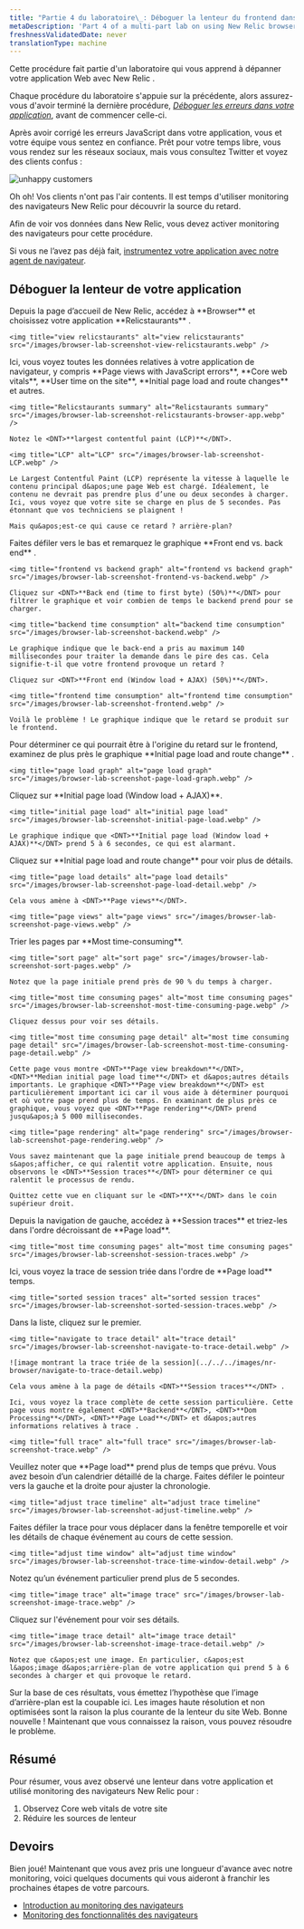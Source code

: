 ```yaml
---
title: "Partie 4 du laboratoire\_: Déboguer la lenteur du frontend dans votre application"
metaDescription: 'Part 4 of a multi-part lab on using New Relic browser monitoring to troubleshoot your site: Debug your frontend'
freshnessValidatedDate: never
translationType: machine
---
```


<Callout variant="course" title="laboratoire">
  Cette procédure fait partie d&apos;un laboratoire qui vous apprend à dépanner votre application Web avec New Relic <InlinePopover type="browser" />.

  Chaque procédure du laboratoire s&apos;appuie sur la précédente, alors assurez-vous d&apos;avoir terminé la dernière procédure, [*Déboguer les erreurs dans votre application*](/docs/browser/new-relic-browser/lab/debug-errors), avant de commencer celle-ci.
</Callout>

Après avoir corrigé les erreurs JavaScript dans votre application, vous et votre équipe vous sentez en confiance. Prêt pour votre temps libre, vous vous rendez sur les réseaux sociaux, mais vous consultez Twitter et voyez des clients confus :

<img title="unhappy customers" alt="unhappy customers" src="/images/browser-lab-screenshot-tweet.webp" />

Oh oh! Vos clients n&apos;ont pas l&apos;air contents. Il est temps d&apos;utiliser monitoring des navigateurs New Relic pour découvrir la source du retard.

<Callout variant="important">
  Afin de voir vos données dans New Relic, vous devez activer monitoring des navigateurs pour cette procédure.

  Si vous ne l’avez pas déjà fait, [instrumentez votre application avec notre agent de navigateur](/docs/browser/new-relic-browser/lab/install-browser-agent).
</Callout>

## Déboguer la lenteur de votre application

<Steps>
  <Step>
    Depuis la page d’accueil de New Relic, accédez à <DNT>**Browser**</DNT> et choisissez votre application <DNT>**Relicstaurants**</DNT> .

    <img title="view relicstaurants" alt="view relicstaurants" src="/images/browser-lab-screenshot-view-relicstaurants.webp" />
  </Step>

  <Step>
    Ici, vous voyez toutes les données relatives à votre application de navigateur, y compris <DNT>**Page views with JavaScript errors**</DNT>, <DNT>**Core web vitals**</DNT>, <DNT>**User time on the site**</DNT>, <DNT>**Initial page load and route changes**</DNT> et autres.

    <img title="Relicstaurants summary" alt="Relicstaurants summary" src="/images/browser-lab-screenshot-relicstaurants-browser-app.webp" />

    Notez le <DNT>**largest contentful paint (LCP)**</DNT>.

    <img title="LCP" alt="LCP" src="/images/browser-lab-screenshot-LCP.webp" />

    Le Largest Contentful Paint (LCP) représente la vitesse à laquelle le contenu principal d&apos;une page Web est chargé. Idéalement, le contenu ne devrait pas prendre plus d’une ou deux secondes à charger. Ici, vous voyez que votre site se charge en plus de 5 secondes. Pas étonnant que vos techniciens se plaignent !

    Mais qu&apos;est-ce qui cause ce retard ? arrière-plan?
  </Step>

  <Step>
    Faites défiler vers le bas et remarquez le graphique <DNT>**Front end vs. back end**</DNT> .

    <img title="frontend vs backend graph" alt="frontend vs backend graph" src="/images/browser-lab-screenshot-frontend-vs-backend.webp" />

    Cliquez sur <DNT>**Back end (time to first byte) (50%)**</DNT> pour filtrer le graphique et voir combien de temps le backend prend pour se charger.

    <img title="backend time consumption" alt="backend time consumption" src="/images/browser-lab-screenshot-backend.webp" />

    Le graphique indique que le back-end a pris au maximum 140 millisecondes pour traiter la demande dans le pire des cas. Cela signifie-t-il que votre frontend provoque un retard ?

    Cliquez sur <DNT>**Front end (Window load + AJAX) (50%)**</DNT>.

    <img title="frontend time consumption" alt="frontend time consumption" src="/images/browser-lab-screenshot-frontend.webp" />

    Voilà le problème ! Le graphique indique que le retard se produit sur le frontend.
  </Step>

  <Step>
    Pour déterminer ce qui pourrait être à l&apos;origine du retard sur le frontend, examinez de plus près le graphique <DNT>**Initial page load and route change**</DNT> .

    <img title="page load graph" alt="page load graph" src="/images/browser-lab-screenshot-page-load-graph.webp" />
  </Step>

  <Step>
    Cliquez sur <DNT>**Initial page load (Window load + AJAX)**</DNT>.

    <img title="initial page load" alt="initial page load" src="/images/browser-lab-screenshot-initial-page-load.webp" />

    Le graphique indique que <DNT>**Initial page load (Window load + AJAX)**</DNT> prend 5 à 6 secondes, ce qui est alarmant.
  </Step>

  <Step>
    Cliquez sur <DNT>**Initial page load and route change**</DNT> pour voir plus de détails.

    <img title="page load details" alt="page load details" src="/images/browser-lab-screenshot-page-load-detail.webp" />

    Cela vous amène à <DNT>**Page views**</DNT>.

    <img title="page views" alt="page views" src="/images/browser-lab-screenshot-page-views.webp" />
  </Step>

  <Step>
    Trier les pages par <DNT>**Most time-consuming**</DNT>.

    <img title="sort page" alt="sort page" src="/images/browser-lab-screenshot-sort-pages.webp" />

    Notez que la page initiale prend près de 90 % du temps à charger.

    <img title="most time consuming pages" alt="most time consuming pages" src="/images/browser-lab-screenshot-most-time-consuming-page.webp" />

    Cliquez dessus pour voir ses détails.

    <img title="most time consuming page detail" alt="most time consuming page detail" src="/images/browser-lab-screenshot-most-time-consuming-page-detail.webp" />

    Cette page vous montre <DNT>**Page view breakdown**</DNT>, <DNT>**Median initial page load time**</DNT> et d&apos;autres détails importants. Le graphique <DNT>**Page view breakdown**</DNT> est particulièrement important ici car il vous aide à déterminer pourquoi et où votre page prend plus de temps. En examinant de plus près ce graphique, vous voyez que <DNT>**Page rendering**</DNT> prend jusqu&apos;à 5 000 millisecondes.

    <img title="page rendering" alt="page rendering" src="/images/browser-lab-screenshot-page-rendering.webp" />

    Vous savez maintenant que la page initiale prend beaucoup de temps à s&apos;afficher, ce qui ralentit votre application. Ensuite, nous observons le <DNT>**Session traces**</DNT> pour déterminer ce qui ralentit le processus de rendu.

    Quittez cette vue en cliquant sur le <DNT>**X**</DNT> dans le coin supérieur droit.
  </Step>

  <Step>
    Depuis la navigation de gauche, accédez à <DNT>**Session traces**</DNT> et triez-les dans l&apos;ordre décroissant de <DNT>**Page load**</DNT>.

    <img title="most time consuming pages" alt="most time consuming pages" src="/images/browser-lab-screenshot-session-traces.webp" />
  </Step>

  <Step>
    Ici, vous voyez la trace de session triée dans l&apos;ordre de <DNT>**Page load**</DNT> temps.

    <img title="sorted session traces" alt="sorted session traces" src="/images/browser-lab-screenshot-sorted-session-traces.webp" />
  </Step>

  <Step>
    Dans la liste, cliquez sur le premier.

    <img title="navigate to trace detail" alt="trace detail" src="/images/browser-lab-screenshot-navigate-to-trace-detail.webp" />

    ![image montrant la trace triée de la session](../../../images/nr-browser/navigate-to-trace-detail.webp)

    Cela vous amène à la page de détails <DNT>**Session traces**</DNT> .

    Ici, vous voyez la trace complète de cette session particulière. Cette page vous montre également <DNT>**Backend**</DNT>, <DNT>**Dom Processing**</DNT>, <DNT>**Page Load**</DNT> et d&apos;autres informations relatives à trace .

    <img title="full trace" alt="full trace" src="/images/browser-lab-screenshot-trace.webp" />
  </Step>

  <Step>
    Veuillez noter que <DNT>**Page load**</DNT> prend plus de temps que prévu. Vous avez besoin d’un calendrier détaillé de la charge. Faites défiler le pointeur vers la gauche et la droite pour ajuster la chronologie.

    <img title="adjust trace timeline" alt="adjust trace timeline" src="/images/browser-lab-screenshot-adjust-timeline.webp" />
  </Step>

  <Step>
    Faites défiler la trace pour vous déplacer dans la fenêtre temporelle et voir les détails de chaque événement au cours de cette session.

    <img title="adjust time window" alt="adjust time window" src="/images/browser-lab-screenshot-trace-time-window-detail.webp" />
  </Step>

  <Step>
    Notez qu’un événement particulier prend plus de 5 secondes.

    <img title="image trace" alt="image trace" src="/images/browser-lab-screenshot-image-trace.webp" />
  </Step>

  <Step>
    Cliquez sur l&apos;événement pour voir ses détails.

    <img title="image trace detail" alt="image trace detail" src="/images/browser-lab-screenshot-image-trace-detail.webp" />

    Notez que c&apos;est une image. En particulier, c&apos;est l&apos;image d&apos;arrière-plan de votre application qui prend 5 à 6 secondes à charger et qui provoque le retard.
  </Step>
</Steps>

Sur la base de ces résultats, vous émettez l’hypothèse que l’image d’arrière-plan est la coupable ici. Les images haute résolution et non optimisées sont la raison la plus courante de la lenteur du site Web. Bonne nouvelle ! Maintenant que vous connaissez la raison, vous pouvez résoudre le problème.

## Résumé

Pour résumer, vous avez observé une lenteur dans votre application et utilisé monitoring des navigateurs New Relic pour :

1. Observez Core web vitals de votre site
2. Réduire les sources de lenteur

## Devoirs

Bien joué! Maintenant que vous avez pris une longueur d&apos;avance avec notre monitoring, voici quelques documents qui vous aideront à franchir les prochaines étapes de votre parcours.

* [Introduction au monitoring des navigateurs](/docs/browser/browser-monitoring/getting-started/introduction-browser-monitoring/)
* [Monitoring des fonctionnalités des navigateurs](/docs/browser/new-relic-browser/browser-pro-features/intro-to-browser-pro-features)